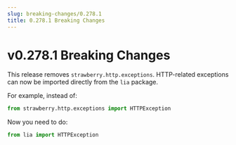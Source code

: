 ```yaml
---
slug: breaking-changes/0.278.1
title: 0.278.1 Breaking Changes
---
```


# v0.278.1 Breaking Changes

This release removes `strawberry.http.exceptions`. HTTP-related exceptions can
now be imported directly from the `lia` package.

For example, instead of:

```python
from strawberry.http.exceptions import HTTPException
```

Now you need to do:

```python
from lia import HTTPException
```